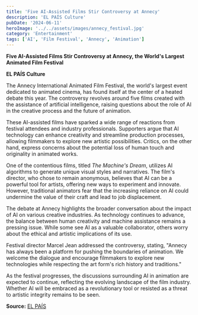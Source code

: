 ```yaml
---
title: 'Five AI-Assisted Films Stir Controversy at Annecy'
description: 'EL PAÍS Culture'
pubDate: '2024-06-11'
heroImage: '../../assets/images/annecy_festival.jpg'
category: 'Entertainment'
tags: ['AI', 'Film Festival', 'Annecy', 'Animation']
---
```


**Five AI-Assisted Films Stir Controversy at Annecy, the World's Largest Animated Film Festival**

**EL PAÍS Culture**

The Annecy International Animated Film Festival, the world's largest event dedicated to animated cinema, has found itself at the center of a heated debate this year. The controversy revolves around five films created with the assistance of artificial intelligence, raising questions about the role of AI in the creative process and the future of animation.

These AI-assisted films have sparked a wide range of reactions from festival attendees and industry professionals. Supporters argue that AI technology can enhance creativity and streamline production processes, allowing filmmakers to explore new artistic possibilities. Critics, on the other hand, express concerns about the potential loss of human touch and originality in animated works.

One of the contentious films, titled _The Machine's Dream_, utilizes AI algorithms to generate unique visual styles and narratives. The film's director, who chose to remain anonymous, believes that AI can be a powerful tool for artists, offering new ways to experiment and innovate. However, traditional animators fear that the increasing reliance on AI could undermine the value of their craft and lead to job displacement.

The debate at Annecy highlights the broader conversation about the impact of AI on various creative industries. As technology continues to advance, the balance between human creativity and machine assistance remains a pressing issue. While some see AI as a valuable collaborator, others worry about the ethical and artistic implications of its use.

Festival director Marcel Jean addressed the controversy, stating, "Annecy has always been a platform for pushing the boundaries of animation. We welcome the dialogue and encourage filmmakers to explore new technologies while respecting the art form's rich history and traditions."

As the festival progresses, the discussions surrounding AI in animation are expected to continue, reflecting the evolving landscape of the film industry. Whether AI will be embraced as a revolutionary tool or resisted as a threat to artistic integrity remains to be seen.

**Source:** [EL PAÍS](https://elpais.com/cultura/2024-06-11/cinco-peliculas-realizadas-con-la-ayuda-de-la-ia-desata-polemicas-en-annecy-el-mayor-festival-de-cine-animado-del-mundo.html)
